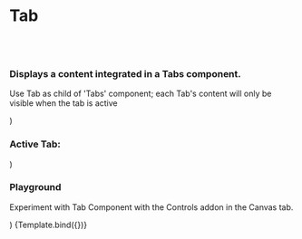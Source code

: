 
<Meta title="Design System/Tab" component={Tab} />

# Tab
<br/><br/> 

### Displays a content integrated in a Tabs component.

Use Tab as child of 'Tabs' component; each Tab's content will only be visible when the tab is active

<Preview withToolbar>
  <Story name="Standard">
    <ul style={{ listStyle: 'none' }} role='tablist'>
      <Tab label="Tab 1" />
    </ul>)
  </Story>
</Preview>

<ArgsTable of={Tab} />

### Active Tab:
  <Story name="Active">
   <ul style={{ listStyle: 'none' }} role='tablist'>
    <Tab label="Tab 1" isActive={true} />
  </ul>)
  </Story>

### Playground

Experiment with Tab Component with the Controls addon in the Canvas tab.

  <ul style={{ listStyle: 'none' }} role='tablist'>
    <Tab {...args} />
  </ul>)

<Canvas>
  <Story name="Controls" args={{  
    label: 'Tab 1' 
  }}>
    {Template.bind({})}
  </Story>
</Canvas> 